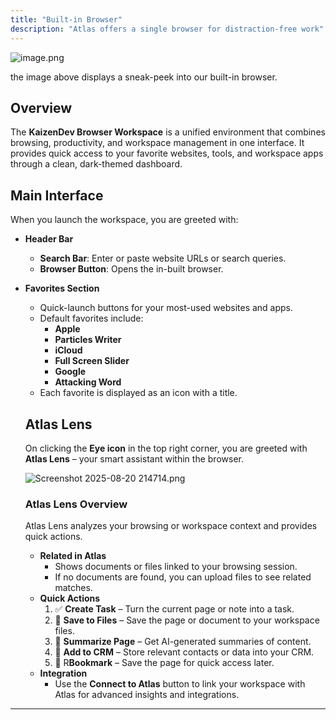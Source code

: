 ```yaml
---
title: "Built-in Browser"
description: "Atlas offers a single browser for distraction-free work"
---
```


![image.png](/images/image.png)

the image above displays a sneak-peek into our built-in browser.

## **Overview**

The **KaizenDev Browser Workspace** is a unified environment that combines browsing, productivity, and workspace management in one interface. It provides quick access to your favorite websites, tools, and workspace apps through a clean, dark-themed dashboard.

## **Main Interface**

When you launch the workspace, you are greeted with:

- **Header Bar**
  - **Search Bar**: Enter or paste website URLs or search queries.
  - **Browser Button**: Opens the in-built browser.
- **Favorites Section**
  - Quick-launch buttons for your most-used websites and apps.
  - Default favorites include:
    - **Apple**
    - **Particles Writer**
    - **iCloud**
    - **Full Screen Slider**
    - **Google**
    - **Attacking Word**
  - Each favorite is displayed as an icon with a title.

  ## **Atlas Lens**

  On clicking the **Eye icon** in the top right corner, you are greeted with **Atlas Lens** – your smart assistant within the browser.

  ![Screenshot 2025-08-20 214714.png](/images/Screenshot2025-08-20214714.png)

  ### **Atlas Lens Overview**

  Atlas Lens analyzes your browsing or workspace context and provides quick actions.
  - **Related in Atlas**
    - Shows documents or files linked to your browsing session.
    - If no documents are found, you can upload files to see related matches.
  - **Quick Actions**
    1. ✅ **Create Task** – Turn the current page or note into a task.
    2. 📄 **Save to Files** – Save the page or document to your workspace files.
    3. 💬 **Summarize Page** – Get AI-generated summaries of content.
    4. 👤 **Add to CRM** – Store relevant contacts or data into your CRM.
    5. 🔖 R**Bookmark** – Save the page for quick access later.
  - **Integration**
    - Use the **Connect to Atlas** button to link your workspace with Atlas for advanced insights and integrations.

---